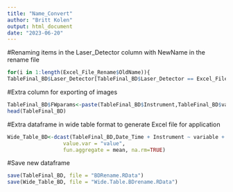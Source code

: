 ---
title: "Name_Convert"
author: "Britt Kolen"
output: html_document
date: "2023-06-20"
---

#Renaming items in the Laser_Detector column with NewName in the rename file
```{r Renaming items in the Laser_Detector column, warning=TRUE}
for(i in 1:length(Excel_File_Rename$OldName)){
TableFinal_BD$Laser_Detector[TableFinal_BD$Laser_Detector == Excel_File_Rename$OldName[i]] <- Excel_File_Rename$NewName[i]}
```

#Extra column for exporting of images
```{r (Post) Extra column for exporting of images, warning=TRUE}
TableFinal_BD$FWparams<-paste(TableFinal_BD$Instrument,TableFinal_BD$variable,TableFinal_BD$Laser_Detector,sep="_")
head(TableFinal_BD)
```

#Extra dataframe in wide table format to generate Excel file for application
```{r (Post) Extra dataframe in wide table format to generate Excel file for application, warning=TRUE}
Wide_Table_BD<-dcast(TableFinal_BD,Date_Time + Instrument ~ variable + Laser_Detector, 
                  value.var = "value",
                  fun.aggregate = mean, na.rm=TRUE)
```


#Save new dataframe
```{r}
save(TableFinal_BD, file = "BDRename.RData")
save(Wide_Table_BD, file = "Wide.Table.BDrename.RData")
```

